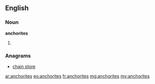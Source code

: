 ==English==

===Noun===
'''anchorites'''

# {{plural of|[[anchorite]]}}

===Anagrams===
* [[chain store#English|chain store]]

[[ar:anchorites]]
[[eo:anchorites]]
[[fr:anchorites]]
[[mg:anchorites]]
[[my:anchorites]]